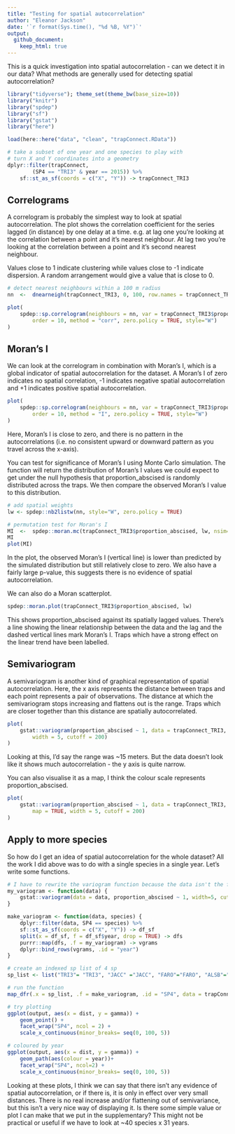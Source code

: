 ```yaml
---
title: "Testing for spatial autocorrelation"
author: "Eleanor Jackson"
date: '`r format(Sys.time(), "%d %B, %Y")`'
output: 
  github_document:
    keep_html: true
---
```


This is a quick investigation into spatial autocorrelation - can we detect it in our data? What methods are generally used for detecting spatial autocorrelation?

```r
library("tidyverse"); theme_set(theme_bw(base_size=10))
library("knitr")
library("spdep")
library("sf")
library("gstat")
library("here")

load(here::here("data", "clean", "trapConnect.RData"))

# take a subset of one year and one species to play with
# turn X and Y coordinates into a geometry
dplyr::filter(trapConnect, 
		(SP4 == "TRI3" & year == 2015)) %>%
	sf::st_as_sf(coords = c("X", "Y")) -> trapConnect_TRI3
```

## Correlograms

A correlogram is probably the simplest way to look at spatial autocorrelation. The plot shows the correlation coefficient for the series lagged (in distance) by one delay at a time. e.g. at lag one you're looking at the correlation between a point and it's nearest neighbour. At lag two you're looking at the correlation between a point and it's second nearest neighbour.

Values close to 1 indicate clustering while values close to -1 indicate dispersion. A random arrangement would give a value that is close to 0.

```r

# detect nearest neighbours within a 100 m radius
nn  <-  dnearneigh(trapConnect_TRI3, 0, 100, row.names = trapConnect_TRI3$trap) 

plot(
	spdep::sp.correlogram(neighbours = nn, var = trapConnect_TRI3$proportion_abscised, 
		order = 10, method = "corr", zero.policy = TRUE, style="W")
)

```

## Moran's I

We can look at the correlogram in combination with Moran's I, which is a global indicator of spatial autocorrelation for the dataset. A Moran's I of zero indicates no spatial correlation, -1 indicates negative spatial autocorrelation and +1 indicates positive spatial autocorrelation.

```r
plot(
	spdep::sp.correlogram(neighbours = nn, var = trapConnect_TRI3$proportion_abscised, 
		order = 10, method = "I", zero.policy = TRUE, style="W")
)
```

Here, Moran’s I is close to zero, and there is no pattern in the autocorrelations (i.e. no consistent upward or downward pattern as you travel across the x-axis). 

You can test for significance of Moran's I using Monte Carlo simulation. The function will return the distribution of Moran’s I values we could expect to get under the null hypothesis that proportion_abscised is randomly distributed across the traps. We then compare the observed Moran’s I value to this distribution. 

```r

# add spatial weights
lw <- spdep::nb2listw(nn, style="W", zero.policy = TRUE) 

# permutation test for Moran's I
MI  <-  spdep::moran.mc(trapConnect_TRI3$proportion_abscised, lw, nsim=599, zero.policy = TRUE) 
MI
plot(MI) 
```

In the plot, the observed Moran's I (vertical line) is lower than predicted by the simulated distribution but still relatively close to zero. We also have a fairly large p-value, this suggests there is no evidence of spatial autocorrelation.

We can also do a Moran scatterplot.

```r
spdep::moran.plot(trapConnect_TRI3$proportion_abscised, lw)
```

This shows proportion_abscised against its spatially lagged values. There's a line showing the linear relationship between the data and the lag and the dashed vertical lines mark Moran's I. Traps which have a strong effect on the linear trend have been labelled.

## Semivariogram

A semivariogram is another kind of graphical representation of spatial autocorrelation. Here, the x axis represents the distance between traps and each point represents a pair of observations. The distance at which the semivariogram stops increasing and flattens out is the range. Traps which are closer together than this distance are spatially autocorrelated.

```r
plot(
	gstat::variogram(proportion_abscised ~ 1, data = trapConnect_TRI3, 
		width = 5, cutoff = 200) 
)
```

Looking at this, I'd say the range was ~15 meters. But the data doesn't look like it shows much autocorrelation - the y axis is quite narrow.

You can also visualise it as a map, I think the colour scale represents proportion_abscised.

```r
plot(
	gstat::variogram(proportion_abscised ~ 1, data = trapConnect_TRI3, 
		map = TRUE, width = 5, cutoff = 200)
)
```

## Apply to more species

So how do I get an idea of spatial autocorrelation for the whole dataset? All the work I did above was to do with a single species in a single year. Let's write some functions.

```r
# I have to rewrite the variogram function because the data isn't the first argument
my_variogram <- function(data) {
	gstat::variogram(data = data, proportion_abscised ~ 1, width=5, cutoff = 100)
}

make_variogram <- function(data, species) {
	dplyr::filter(data, SP4 == species) %>%
	sf::st_as_sf(coords = c("X", "Y")) -> df_sf
	split(x = df_sf, f = df_sf$year, drop = TRUE) -> dfs
	purrr::map(dfs, .f = my_variogram) -> vgrams
	dplyr::bind_rows(vgrams, .id = "year")
}

# create an indexed sp list of 4 sp
sp_list <- list("TRI3"= "TRI3", "JACC" ="JACC", "FARO"="FARO", "ALSB"="ALSB")

# run the function
map_dfr(.x = sp_list, .f = make_variogram, .id = "SP4", data = trapConnect) -> output

# try plotting
ggplot(output, aes(x = dist, y = gamma)) +
	geom_point() +
	facet_wrap("SP4", ncol = 2) +
	scale_x_continuous(minor_breaks= seq(0, 100, 5))

# coloured by year
ggplot(output, aes(x = dist, y = gamma)) +
	geom_path(aes(colour = year))+
	facet_wrap("SP4", ncol=2) +
	scale_x_continuous(minor_breaks= seq(0, 100, 5))
```

Looking at these plots, I think we can say that there isn't any evidence of spatial autocorrelation, or if there is, it is only in effect over very small distances. There is no real increase and/or flattening out of semivariance, but this isn't a very nice way of displaying it. Is there some simple value or plot I can make that we put in the supplementary? This might not be practical or useful if we have to look at ~40 species x 31 years.
